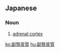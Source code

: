 ==Japanese==
{{ja-kanjitab|ふく|じん|ひ|しつ|yomi=o}}

===Noun===
{{ja-noun|ふくじん ひしつ}}

# [[adrenal cortex]] {{gloss|outer portion of the adrenal gland}}

[[ko:副腎皮質]]
[[hu:副腎皮質]]